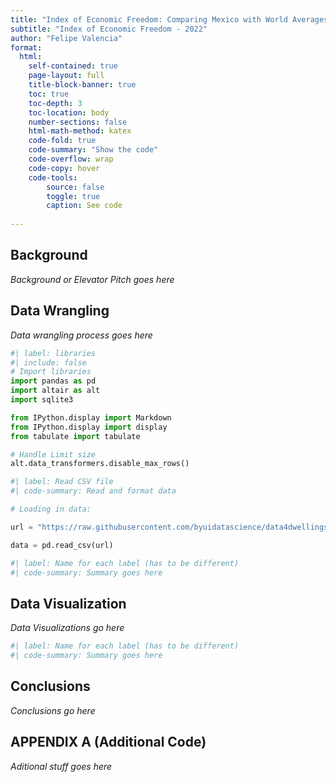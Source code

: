```yaml
---
title: "Index of Economic Freedom: Comparing Mexico with World Averages"
subtitle: "Index of Economic Freedom - 2022"
author: "Felipe Valencia"
format:
  html:
    self-contained: true
    page-layout: full
    title-block-banner: true
    toc: true
    toc-depth: 3
    toc-location: body
    number-sections: false
    html-math-method: katex
    code-fold: true
    code-summary: "Show the code"
    code-overflow: wrap
    code-copy: hover
    code-tools:
        source: false
        toggle: true
        caption: See code
    
---
```


## Background

_Background or Elevator Pitch goes here_

## Data Wrangling

_Data wrangling process goes here_

```python
#| label: libraries
#| include: false
# Import libraries
import pandas as pd
import altair as alt
import sqlite3

from IPython.display import Markdown
from IPython.display import display
from tabulate import tabulate

# Handle Limit size
alt.data_transformers.disable_max_rows()
```

```python
#| label: Read CSV file
#| code-summary: Read and format data

# Loading in data:

url = "https://raw.githubusercontent.com/byuidatascience/data4dwellings/master/data-raw/dwellings_ml/dwellings_ml.csv"

data = pd.read_csv(url)
```

```python
#| label: Name for each label (has to be different)
#| code-summary: Summary goes here

```

## Data Visualization

_Data Visualizations go here_

```python
#| label: Name for each label (has to be different)
#| code-summary: Summary goes here

```

## Conclusions

_Conclusions go here_

## APPENDIX A (Additional Code)

_Aditional stuff goes here_